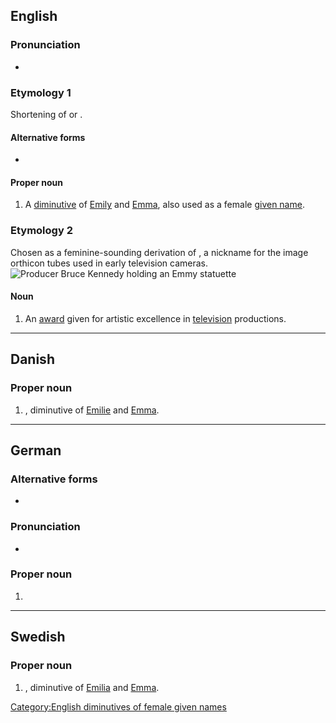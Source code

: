 {{also|emmy}}
==English==

===Pronunciation===
* {{rhymes|en|ɛmi|s=2}}

===Etymology 1===
Shortening of {{m|en|Emily}} or {{m|en|Emma}}.

====Alternative forms====
* {{l|en|Emmie}}

====Proper noun====
{{en-proper noun|Emmys}}

# A [[diminutive]] of [[Emily]] and [[Emma]], also used as a female [[given name]].

===Etymology 2===
{{wikipedia|Emmy Award}}
Chosen as a feminine-sounding derivation of {{m|en|immy}}, a nickname for the image orthicon tubes used in early television cameras.
[[Image:Bruce Kennedy.jpg|thumb|Producer Bruce Kennedy holding an Emmy statuette]]

====Noun====
{{en-noun|s}}<!--plural is Emmys NOT Emmies-->

# An [[award]] given for artistic excellence in [[television]] productions.

[[Category:English diminutives of female given names]]

----

==Danish==

===Proper noun===
{{head|da|proper noun}}

# {{given name|da|female}}, diminutive of [[Emilie]] and [[Emma]].

----

==German==

===Alternative forms===
* {{alter|de|Emmi}}

===Pronunciation===
* {{audio|de|De-Emmy.ogg|Audio}}

===Proper noun===
{{de-proper noun|f}}

# {{given name|de|female|dim=Emilie|dim2=Emma}}

----

==Swedish==

===Proper noun===
{{sv-proper noun|c}}

# {{given name|sv|female}}, diminutive of [[Emilia]] and [[Emma]].
